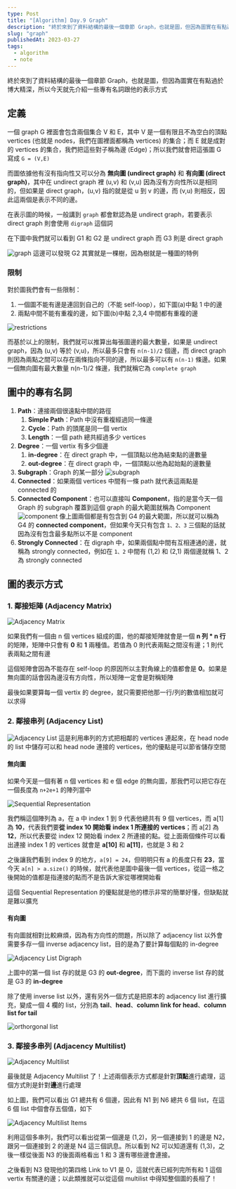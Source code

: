 ```yaml
---
type: Post
title: "[Algorithm] Day.9 Graph"
description: "終於來到了資料結構的最後一個章節 Graph，也就是圖，但因為圖實在有點過於博大精深，所以今天就先介紹一些專有名詞跟他的表示方式"
slug: "graph"
publishedAt: 2023-03-27
tags:
  - algorithm
  - note
---
```


終於來到了資料結構的最後一個章節 Graph，也就是圖，但因為圖實在有點過於博大精深，所以今天就先介紹一些專有名詞跟他的表示方式

## 定義

一個 graph G 裡面會包含兩個集合 V 和 E，其中 V 是一個有限且不為空白的頂點 vertices (也就是 nodes，我們在圖裡面都稱為 vertices) 的集合；而 E 就是成對的 vertices 的集合，我們把這些對子稱為邊 (Edge)；所以我們就會把這張圖 G 寫成 `G = (V,E)`

而圖依據他有沒有指向性又可以分為 **無向圖 (undirect graph)** 和 **有向圖 (direct graph)**，其中在 undirect graph 裡 (u,v) 和 (v,u) 因為沒有方向性所以是相同的，但如果是 direct graph，(u,v) 指的就是從 u 到 v 的邊，而 (v,u) 則相反，因此這兩個是表示不同的邊。

在表示圖的時候，一般講到 `graph` 都會默認為是 undirect graph，若要表示 direct graph 則會使用 `digraph` 這個詞

在下圖中我們就可以看到 G1 和 G2 是 undirect graph 而 G3 則是 direct graph

<Image src="/images/graph/graph.png" alt="graph" />
這邊可以發現 G2 其實就是一棵樹，因為樹就是一種圖的特例

### 限制

對於圖我們會有一些限制：

1. 一個圖不能有邊是連回到自己的（不能 self-loop），如下圖(a)中點 1 中的邊
2. 兩點中間不能有重複的邊，如下圖(b)中點 2,3,4 中間都有重複的邊

<Image src="/images/graph/restriction.png" alt="restrictions" />

而基於以上的限制，我們就可以推算出每張圖邊的最大數量，如果是 undirect graph，因為 (u,v) 等於 (v,u)，所以最多只會有 `n(n-1)/2` 個邊，而 direct graph 則因為兩點之間可以存在兩條指向不同的邊，所以最多可以有 `n(n-1)` 條邊。如果一個無向圖有最大數量 n(n-1)/2 條邊，我們就稱它為 `complete graph`

## 圖中的專有名詞

1. **Path**：連接兩個很遠點中間的路徑
   1. **Simple Path**：Path 中沒有重複經過同一條邊
   2. **Cycle**：Path 的頭尾是同一個 vertix
   3. **Length**：一個 path 總共經過多少 vertices
2. **Degree**：一個 vertix 有多少個邊
   1. **in-degree**：在 direct graph 中，一個頂點以他為結束點的邊數量
   2. **out-degree**：在 direct graph 中，一個頂點以他為起始點的邊數量
3. **Subgraph**：Graph 的某一部分
   <Image src="/images/graph/subgraph.png" alt="subgraph" />
4. **Connected**：如果兩個 vertices 中間有一條 path 就代表這兩點是 connected 的
5. **Connected Component**：也可以直接叫 **Component**，指的是當今天一個 Graph 的 subgraph 覆蓋到這個 graph 的最大範圍就稱為 Component
   <Image src="/images/graph/connected-component.png" alt="component" />
   像上圖兩個都是有包含到 G4 的最大範圍，所以就可以稱為 G4 的 **connected component**，但如果今天只有包含
   `1、2、3` 三個點的話就因為沒有包含最多點所以不是 component
6. **Strongly Connected**：在 digraph 中，如果兩個點中間有互相連通的邊，就稱為 strongly connected，例如在 `1、2` 中間有 (1,2) 和 (2,1) 兩個邊就稱 1、2 為 strongly connected

## 圖的表示方式

### 1. 鄰接矩陣 (Adjacency Matrix)

<Image src="/images/graph/adjacency-matrix.png" alt="Adjacency Matrix" />

如果我們有一個由 n 個 vertices 組成的圖，他的鄰接矩陣就會是一個 **n 列 \* n 行** 的矩陣，矩陣中只會有 **0** 和 **1** 兩種值。若值為 0 則代表兩點之間沒有邊；1 則代表兩點之間有邊

這個矩陣會因為不能存在 self-loop 的原因所以主對角線上的值都會是 **0**。如果是無向圖的話會因為邊沒有方向性，所以矩陣一定會是對稱矩陣

最後如果要算每一個 vertix 的 degree，就只需要把他那一行/列的數值相加就可以求得

### 2. 鄰接串列 (Adjacency List)

<Image src="/images/graph/adjacency-list.png" alt="Adjacency List" />
這是利用串列的方式把相鄰的 vertices 連起來，在 head node 的 list 中儲存可以和 head
node 連接的 vertices，他的優點是可以節省儲存空間

#### 無向圖

如果今天是一個有著 n 個 vertices 和 e 個 edge 的無向圖，那我們可以把它存在一個長度為 `n+2e+1` 的陣列當中

<Image
  src="/images/graph/sequential-representation.png"
  alt="Sequential Representation"
/>

我們稱這個陣列為 a，在 a 中 index 1 到 9 代表他總共有 9 個 vertices，而 a[1] 為 **10**，代表我們要**從 index 10 開始看 index 1 所連接的 vertices**；而 a[2] 為 **12**，所以代表要從 index 12 開始看 index 2 所連接的點。從上面兩個條件可以看出連接 index 1 的 vertices 就會是 **a[10]** 和 **a[11]**，也就是 3 和 2

之後讓我們看到 index 9 的地方，`a[9] = 24`，但明明只有 a 的長度只有 **23**，當今天 `a[n] > a.size()` 的時候，就代表他是圖中最後一個 vertices，從這一格之後開始的值都是指連接的點而不是告訴大家從哪裡開始看

這個 Sequential Representation 的優點就是他的標示非常的簡單好懂，但缺點就是難以擴充

#### 有向圖

有向圖就相對比較麻煩，因為有方向性的問題，所以除了 adjacency list 以外會需要多存一個 inverse adjacency list，目的是為了要計算每個點的 in-degree

<Image
  src="/images/graph/adjacency-list-digraph.png"
  alt="Adjacency List Digraph"
/>

上圖中的第一個 list 存的就是 G3 的 **out-degree**，而下面的 inverse list 存的就是 G3 的 **in-degree**

除了使用 inverse list 以外，還有另外一個方式是把原本的 adjacency list 進行擴充，變成一個 4 欄的 list，分別為 **tail**、**head**、**column link for head**、**column list for tail**

<Image src="/images/graph/orthorgonal-list.png" alt="orthorgonal list" />

### 3. 鄰接多串列 (Adjacency Multilist)

<Image src="/images/graph/adjacency-multilist.png" alt="Adjacency Multilist" />

最後就是 Adjacency Multilist 了！上述兩個表示方式都是針對**頂點**進行處理，這個方式則是針對**邊**進行處理

如上圖，我們可以看出 G1 總共有 6 個邊，因此有 N1 到 N6 總共 6 個 list，在這 6 個 list 中個會存五個值，如下

<Image
  src="/images/graph/multilist-items.png"
  alt="Adjacency Multilist Items"
/>

利用這個多串列，我們可以看出從第一個邊是 (1,2)，另一個連接到 1 的邊是 N2，跟另一個連接到 2 的邊是 N4 這三個訊息。所以看到 N2 可以知道還有 (1,3)，之後一樣從後面 N3 的後面兩格看出 1 和 3 還有哪些邊會連接。

之後看到 N3 發現他的第四格 Link to V1 是 0，這就代表已經列完所有和 1 這個 vertix 有關連的邊；以此類推就可以從這個 multilist 中得知整個圖的長相了！
